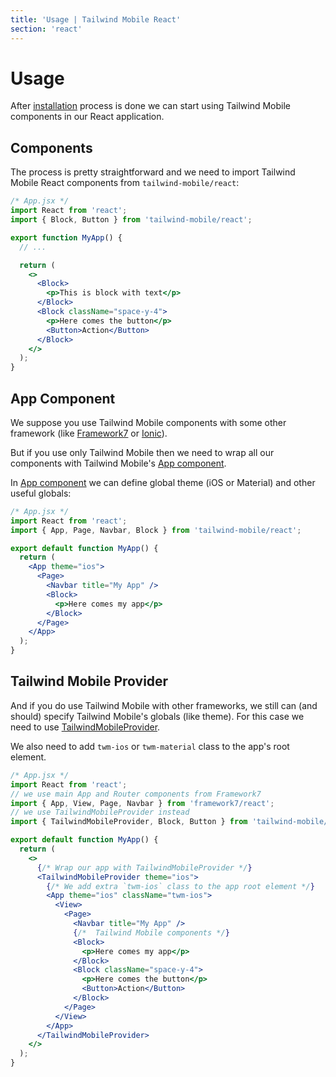 ```yaml
---
title: 'Usage | Tailwind Mobile React'
section: 'react'
---
```


# Usage

After [installation](/react/installation) process is done we can start using Tailwind Mobile components in our React application.

## Components

The process is pretty straightforward and we need to import Tailwind Mobile React components from `tailwind-mobile/react`:

```jsx
/* App.jsx */
import React from 'react';
import { Block, Button } from 'tailwind-mobile/react';

export function MyApp() {
  // ...

  return (
    <>
      <Block>
        <p>This is block with text</p>
      </Block>
      <Block className="space-y-4">
        <p>Here comes the button</p>
        <Button>Action</Button>
      </Block>
    </>
  );
}
```

## App Component

We suppose you use Tailwind Mobile components with some other framework (like [Framework7](https://framework7.io) or [Ionic](https://ionicframework.com)).

But if you use only Tailwind Mobile then we need to wrap all our components with Tailwind Mobile's [App component](/react/app).

In [App component](/react/app) we can define global theme (iOS or Material) and other useful globals:

```jsx
/* App.jsx */
import React from 'react';
import { App, Page, Navbar, Block } from 'tailwind-mobile/react';

export default function MyApp() {
  return (
    <App theme="ios">
      <Page>
        <Navbar title="My App" />
        <Block>
          <p>Here comes my app</p>
        </Block>
      </Page>
    </App>
  );
}
```

## Tailwind Mobile Provider

And if you do use Tailwind Mobile with other frameworks, we still can (and should) specify Tailwind Mobile's globals (like theme). For this case we need to use [TailwindMobileProvider](/react/tailwind-mobile-provider).

We also need to add `twm-ios` or `twm-material` class to the app's root element.

```jsx
/* App.jsx */
import React from 'react';
// we use main App and Router components from Framework7
import { App, View, Page, Navbar } from 'framework7/react';
// we use TailwindMobileProvider instead
import { TailwindMobileProvider, Block, Button } from 'tailwind-mobile/react';

export default function MyApp() {
  return (
    <>
      {/* Wrap our app with TailwindMobileProvider */}
      <TailwindMobileProvider theme="ios">
        {/* We add extra `twm-ios` class to the app root element */}
        <App theme="ios" className="twm-ios">
          <View>
            <Page>
              <Navbar title="My App" />
              {/*  Tailwind Mobile components */}
              <Block>
                <p>Here comes my app</p>
              </Block>
              <Block className="space-y-4">
                <p>Here comes the button</p>
                <Button>Action</Button>
              </Block>
            </Page>
          </View>
        </App>
      </TailwindMobileProvider>
    </>
  );
}
```
